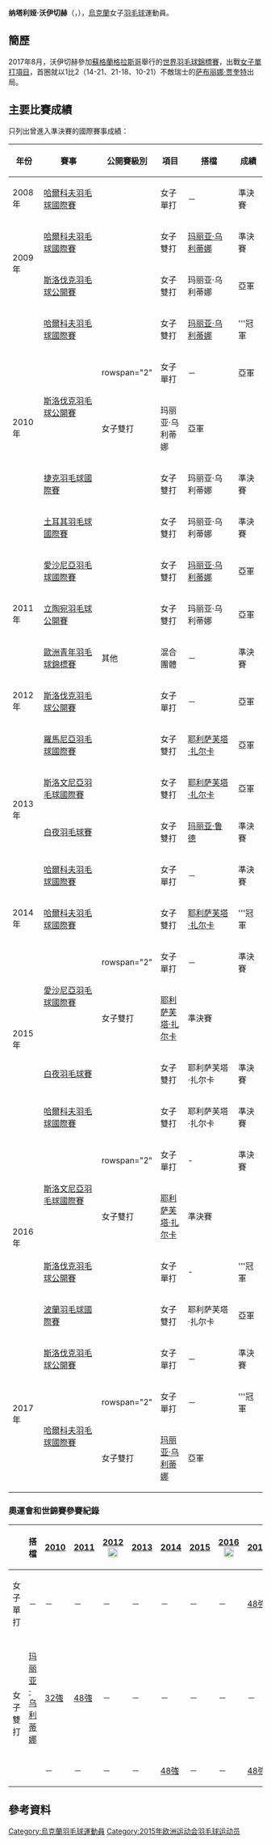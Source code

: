 {{noteTA|G1=Badminton}}
{{Infobox 羽球選手
| playername              = 纳塔利娅·沃伊切赫<br/>{{lang|uk|Наталья Войцех}}
| image                   = 
| size                    = 
| caption                 = 
| birth_name              = 
| date_of_birth           = {{birth_date_and_age|1992|6|21}}<ref name="15Baku">{{cite web|title=Athletes - Ukraine UKR - Natalya Voytsekh|url=http://www.baku2015.com/athletes/athlete=voytsekh-natalya-1019331/index.html?intcmp=athletes-hub|publisher=Baku 2015 European Games official website|access-date=2015-06-19|archive-url=https://web.archive.org/web/20150619095306/http://www.baku2015.com/athletes/athlete=voytsekh-natalya-1019331/index.html?intcmp=athletes-hub|archive-date=2015-06-19|dead-url=yes}}{{en}}</ref>
| place_of_birth          = {{UKR}}<br/>[[第聂伯罗彼得罗夫斯克|第聂伯罗彼得罗夫斯克]]<ref name="15Baku"/>
| height                  = {{height|m=1.75}}<ref name="15Baku"/>
| weight                  = {{weight|kg=60}}<ref name="15Baku"/>
| event                   = 女子單打、女子雙打
| country                 = {{UKR}}
| years_started           = 
| handedness              = 
| coach                   = 
| highest_ranking         = 第42位（女雙-[[玛丽亚·乌利蒂娜|乌利蒂娜]]）
| date_of_highest_ranking = 2011年8月11日<ref name="ranking">[http://bwfcontent.tournamentsoftware.com/ranking/player.aspx?id=9232&player=109103 BWF World Ranking - Ranking of Natalya VOYTSEKH (76910)]{{en}}</ref>
| current_ranking         = 第171位（女單）<br/>第92位（女雙-[[耶利萨芙塔·扎尔卡|扎尔卡]]）<br/>第422位（混雙-[[根纳季·纳塔罗夫|纳塔罗夫]]）
| date_of_current_ranking = 2015年6月18日<ref>[http://bwfcontent.tournamentsoftware.com/ranking/category.aspx?id=9232&category=473 BWF World Ranking - BWF世界排名榜 (6/18/2015) - Women's singles]{{en}}</ref><ref>[http://bwfcontent.tournamentsoftware.com/ranking/category.aspx?id=9232&category=475 BWF World Ranking - BWF世界排名榜 (6/18/2015) - Women's doubles]{{en}}</ref><ref>[http://bwfcontent.tournamentsoftware.com/ranking/category.aspx?id=9232&category=476 BWF World Ranking - BWF世界排名榜 (6/18/2015) - Mixed doubles]{{en}}</ref>
| played                  = 66勝–53負（女單）<br/>64勝–52負（女雙）<br/>10勝–6負（混雙）
| titles                  = 
| bwf_profile             = AB53C84F-48C7-44B5-A5B5-5817366550EE
| bwf_id                  = 76910
| updated                 = 2015年6月19日
}}
{{MedalTableTop}}
{{MedalSport | 女子[[羽毛球|羽毛球]]}}
{{MedalCountry | {{UKR}}}}
{{MedalCompetition | [[歐洲青年羽毛球錦標賽|歐洲青年羽毛球錦標賽]]}}
{{MedalBronze| [[2011年歐洲青年羽毛球錦標賽|2011年 萬塔]] | 混合團體 }}
{{MedalBottom}}
'''纳塔利娅·沃伊切赫'''（{{lang|en|'''Natalya Voytsekh'''}}，{{bd|1992年|6月21日||}}），[[烏克蘭|烏克蘭]]女子[[羽毛球|羽毛球]]運動員。

==簡歷==
2017年8月，沃伊切赫參加[[蘇格蘭|蘇格蘭]][[格拉斯哥|格拉斯哥]]舉行的[[2017年世界羽毛球錦標賽|世界羽毛球錦標賽]]，出戰[[2017年世界羽毛球錦標賽女子單打項目|女子單打項目]]，首圈就以1比2（14-21、21-18、10-21）不敵瑞士的[[萨布丽娜·贾奎特|萨布丽娜·贾奎特]]出局。

==主要比賽成績==
只列出曾進入準決賽的國際賽事成績：
{| class=wikitable style="text-align:center; font-size:small;" 
!width="50"|年份
!width="180"|賽事
!width="80"|公開賽級別
!width="60"|項目
!width="150"|搭檔
!width="50"|成績
|-
!rowspan="1"|2008年
|[[2008年哈爾科夫羽毛球國際賽|哈爾科夫羽毛球國際賽]]
|{{BWFIS}}
|女子單打
|－
|bgcolor="#b8860b"|準決賽
|-
!rowspan="2"|2009年
|[[2009年哈爾科夫羽毛球國際賽|哈爾科夫羽毛球國際賽]]
|{{BWFIS}}
|女子雙打
|[[玛丽亚·乌利蒂娜|玛丽亚·乌利蒂娜]]
|bgcolor="#b8860b"|準決賽
|-
|[[2009年斯洛伐克羽毛球公開賽|斯洛伐克羽毛球公開賽]]
|{{BWFFS}}
|女子雙打
|玛丽亚·乌利蒂娜
|bgcolor="silver"|亞軍
|-
!rowspan="5"|2010年
|[[2010年哈爾科夫羽毛球國際賽|哈爾科夫羽毛球國際賽]]
|{{BWFIC}}
|女子雙打
|[[玛丽亚·乌利蒂娜|玛丽亚·乌利蒂娜]]
|bgcolor="gold"|'''冠軍
|-
|rowspan="2"|[[2010年斯洛伐克羽毛球公開賽|斯洛伐克羽毛球公開賽]]
|rowspan="2" {{BWFFS}}
|女子單打
|－
|bgcolor="silver"|亞軍
|-
|女子雙打
|玛丽亚·乌利蒂娜
|bgcolor="silver"|亞軍
|-
|[[2010年捷克羽毛球國際賽|捷克羽毛球國際賽]]
|{{BWFIC}}
|女子雙打
|玛丽亚·乌利蒂娜
|bgcolor="#b8860b"|準決賽
|-
|[[2010年土耳其羽毛球國際賽|土耳其羽毛球國際賽]]
|{{BWFIS}}
|女子雙打
|玛丽亚·乌利蒂娜
|bgcolor="#b8860b"|準決賽
|-
!rowspan="3"|2011年
|[[2011年愛沙尼亞羽毛球國際賽|愛沙尼亞羽毛球國際賽]]
|{{BWFIS}}
|女子雙打
|[[玛丽亚·乌利蒂娜|玛丽亚·乌利蒂娜]]
|bgcolor="silver"|亞軍
|-
|[[2011年立陶宛羽毛球公開賽|立陶宛羽毛球公開賽]]
|{{BWFIS}}
|女子雙打
|玛丽亚·乌利蒂娜
|bgcolor="silver"|亞軍
|-
|[[2011年歐洲青年羽毛球錦標賽|歐洲青年羽毛球錦標賽]]
|其他
|混合團體
|－
|bgcolor="#b8860b"|準決賽
|-
!rowspan="1"|2012年
|[[2012年斯洛伐克羽毛球公開賽|斯洛伐克羽毛球公開賽]]
|{{BWFFS}}
|女子單打
|－
|bgcolor="silver"|亞軍
|-
!rowspan="4"|2013年
|[[2013年羅馬尼亞羽毛球國際賽|羅馬尼亞羽毛球國際賽]]
|{{BWFIS}}
|女子雙打
|[[耶利萨芙塔·扎尔卡|耶利萨芙塔·扎尔卡]]
|bgcolor="silver"|亞軍
|-
|[[2013年斯洛文尼亞羽毛球國際賽|斯洛文尼亞羽毛球國際賽]]
|{{BWFIS}}
|女子雙打
|[[耶利萨芙塔·扎尔卡|耶利萨芙塔·扎尔卡]]
|bgcolor="silver"|亞軍
|-
|[[2013年白夜羽毛球賽|白夜羽毛球賽]]
|{{BWFIC}}
|女子雙打
|[[玛丽亚·鲁德|玛丽亚·鲁德]]
|bgcolor="#b8860b"|準決賽
|-
|[[2013年哈爾科夫羽毛球國際賽|哈爾科夫羽毛球國際賽]]
|{{BWFIC}}
|女子單打
|－
|bgcolor="#b8860b"|準決賽
|-
!rowspan="1"|2014年
|[[2014年哈爾科夫羽毛球國際賽|哈爾科夫羽毛球國際賽]]
|{{BWFIC}}
|女子雙打
|[[耶利萨芙塔·扎尔卡|耶利萨芙塔·扎尔卡]]
|bgcolor="gold"|'''冠軍
|-
!rowspan="4"|2015年
|rowspan="2"|[[2015年愛沙尼亞羽毛球國際賽|愛沙尼亞羽毛球國際賽]]
|rowspan="2" {{BWFIS}}
|女子單打
|－
|bgcolor="#b8860b"|準決賽
|-
|女子雙打
|[[耶利萨芙塔·扎尔卡|耶利萨芙塔·扎尔卡]]
|bgcolor="#b8860b"|準決賽
|-
|[[2015年白夜羽毛球賽|白夜羽毛球賽]]
|{{BWFIC}}
|女子雙打
|耶利萨芙塔·扎尔卡
|bgcolor="#b8860b"|準決賽
|-
|[[2015年哈爾科夫羽毛球國際賽|哈爾科夫羽毛球國際賽]]
|{{BWFIC}}
|女子雙打
|耶利萨芙塔·扎尔卡
|bgcolor="#b8860b"|準決賽
|-
!rowspan="4"|2016年
|rowspan="2"|[[2016年斯洛文尼亞羽毛球國際賽|斯洛文尼亞羽毛球國際賽]]
|rowspan="2" {{BWFIS}}
|女子單打
| -
|bgcolor="#b8860b"|準決賽
|-
|女子雙打
|[[耶利萨芙塔·扎尔卡|耶利萨芙塔·扎尔卡]]
|bgcolor="#b8860b"|準決賽
|-
|[[2016年斯洛伐克羽毛球公開賽|斯洛伐克羽毛球公開賽]]
|{{BWFFS}}
|女子單打
| -
|bgcolor="gold"|'''冠軍
|-
|[[2016年波蘭羽毛球國際賽|波蘭羽毛球國際賽]]
|{{BWFIS}}
|女子雙打
|耶利萨芙塔·扎尔卡
|bgcolor="silver"|亞軍
|-
!rowspan="3"|2017年
|[[2017年斯洛伐克羽毛球公開賽|斯洛伐克羽毛球公開賽]]
|{{BWFFS}}
|女子單打
|－
|bgcolor="#b8860b"|準決賽
|-
|rowspan="2"|[[2017年哈爾科夫羽毛球國際賽|哈爾科夫羽毛球國際賽]]
|rowspan="2" {{BWFIC}}
|女子單打
|－
|bgcolor="gold"|'''冠軍
|-
|女子雙打
|[[玛丽亚·乌利蒂娜|玛丽亚·乌利蒂娜]]
|bgcolor="silver"|亞軍
|}
{{BWF賽事級別索引}}

===奧運會和世錦賽參賽紀錄===
{| class=wikitable style="text-align:center; font-size:small;" 
!
!搭檔
!width="50"|[[2010年世界羽毛球錦標賽|2010]]
!width="50"|[[2011年世界羽毛球錦標賽|2011]]
!width="80"|[[2012年夏季奧林匹克運動會羽毛球比賽|2012]] [[File:Olympic_rings_without_rims.svg|20px]]
!width="50"|[[2013年世界羽毛球錦標賽|2013]]
!width="50"|[[2014年世界羽毛球錦標賽|2014]]
!width="50"|[[2015年世界羽毛球錦標賽|2015]]
!width="80"|[[2016年夏季奧林匹克運動會羽毛球比賽|2016]] [[File:Olympic_rings_without_rims.svg|20px]]
!width="50"|[[2017年世界羽毛球錦標賽|2017]]
|-
!width="80"|女子單打
|－
|－
|－
|－
|－
|－
|－
|－
|[[2017年世界羽毛球錦標賽女子單打項目|48強]]
|-
|
|-
!rowspan="2" width="80"|女子雙打
|align="left"|[[玛丽亚·乌利蒂娜|玛丽亚·乌利蒂娜]]
|[[2010年世界羽毛球錦標賽女子雙打項目|32強]]
|[[2011年世界羽毛球錦標賽女子雙打項目|48強]]
|－
|－
|－
|－
|－
|－
|-
|align="left"|{{nowrap|[[耶利萨芙塔·扎尔卡|耶利萨芙塔·扎尔卡]]}}
|－
|－
|－
|－
|[[2014年世界羽毛球錦標賽女子雙打項目|48強]]
|－
|－
|[[2017年世界羽毛球錦標賽女子雙打項目|48強]]
|}

==參考資料==
{{Reflist}}

{{DEFAULTSORT:Voytsekh, Natalya}}
[[Category:烏克蘭羽毛球運動員|Category:烏克蘭羽毛球運動員]]
[[Category:2015年欧洲运动会羽毛球运动员|Category:2015年欧洲运动会羽毛球运动员]]